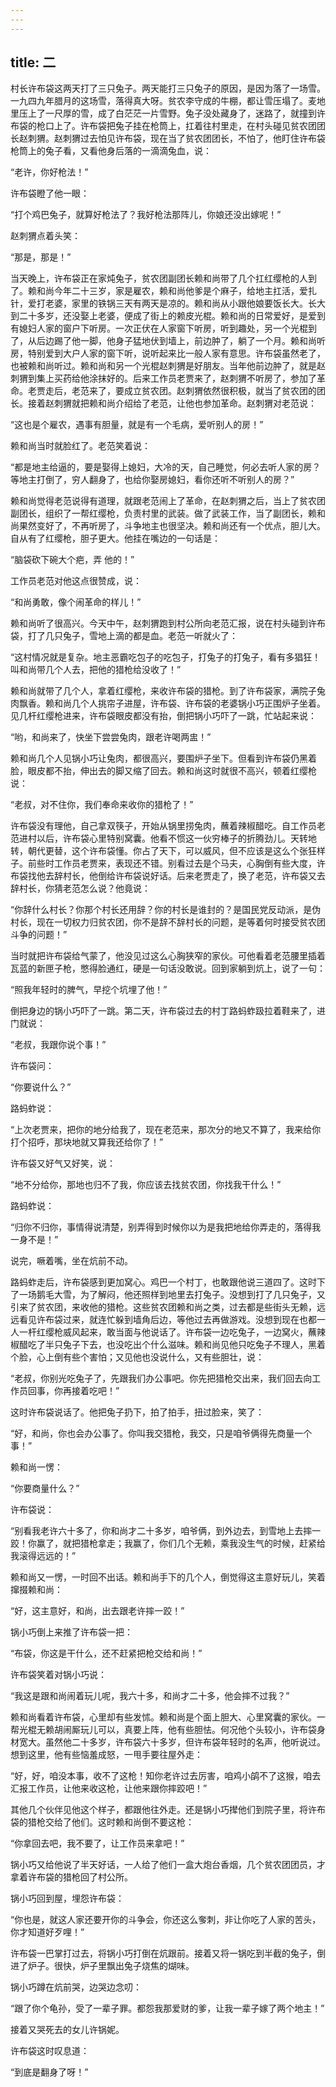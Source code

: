 ```yaml
---
---
---
```

title: 二
---




村长许布袋这两天打了三只兔子。两天能打三只兔子的原因，是因为落了一场雪。一九四九年腊月的这场雪，落得真大呀。贫农李守成的牛棚，都让雪压塌了。麦地里压上了一尺厚的雪，成了白茫茫一片雪野。兔子没处藏身了，迷路了，就撞到许布袋的枪口上了。许布袋把兔子挂在枪筒上，扛着往村里走，在村头碰见贫农团团长赵刺猬。赵刺猬过去怕见许布袋，现在当了贫农团团长，不怕了，他盯住许布袋枪筒上的兔子看，又看他身后落的一滴滴兔血，说：

“老许，你好枪法！”

许布袋瞪了他一眼：

“打个鸡巴兔子，就算好枪法了？我好枪法那阵儿，你娘还没出嫁呢！”

赵刺猬点着头笑：

“那是，那是！”

当天晚上，许布袋正在家炖兔子，贫农团副团长赖和尚带了几个扛红缨枪的人到了。赖和尚今年二十三岁，家是雇农，赖和尚他爹是个麻子，给地主扛活，爱扎针，爱打老婆，家里的铁锅三天有两天是凉的。赖和尚从小跟他娘要饭长大。长大到二十多岁，还没娶上老婆，便成了街上的赖皮光棍。赖和尚的日常爱好，是爱到有媳妇人家的窗户下听房。一次正伏在人家窗下听房，听到趣处，另一个光棍到了，从后边踢了他一脚，他身子猛地伏到墙上，前边肿了，躺了一个月。赖和尚听房，特别爱到大户人家的窗下听，说听起来比一般人家有意思。许布袋虽然老了，也被赖和尚听过。赖和尚和另一个光棍赵刺猬是好朋友。当年他前边肿了，就是赵刺猬到集上买药给他涂抹好的。后来工作员老贾来了，赵刺猬不听房了，参加了革命。老贾走后，老范来了，要成立贫农团。赵刺猬依然很积极，就当了贫农团的团长。接着赵刺猬就把赖和尚介绍给了老范，让他也参加革命。赵刺猬对老范说：

“这也是个雇农，遇事有胆量，就是有一个毛病，爱听别人的房！”

赖和尚当时就脸红了。老范笑着说：

“都是地主给逼的，要是娶得上媳妇，大冷的天，自己睡觉，何必去听人家的房？等地主打倒了，穷人翻身了，也给你娶房媳妇，看你还听不听别人的房？”

赖和尚觉得老范说得有道理，就跟老范闹上了革命，在赵刺猬之后，当上了贫农团副团长，组织了一帮红缨枪，负责村里的武装。做了武装工作，当了副团长，赖和尚果然变好了，不再听房了，斗争地主也很坚决。赖和尚还有一个优点，胆儿大。自从有了红缨枪，胆子更大。他挂在嘴边的一句话是：

“脑袋砍下碗大个疤，弄 他的！”

工作员老范对他这点很赞成，说：

“和尚勇敢，像个闹革命的样儿！”

赖和尚听了很高兴。今天中午，赵刺猬跑到村公所向老范汇报，说在村头碰到许布袋，打了几只兔子，雪地上滴的都是血。老范一听就火了：

“这村情况就是复杂。地主恶霸吃包子的吃包子，打兔子的打兔子，看有多猖狂！叫和尚带几个人去，把他的猎枪给没收了！”

赖和尚就带了几个人，拿着红缨枪，来收许布袋的猎枪。到了许布袋家，满院子兔肉飘香。赖和尚几个人挑帘子进屋，许布袋、许布袋的老婆锅小巧正围炉子坐着。见几杆红缨枪进来，许布袋眼皮都没有抬，倒把锅小巧吓了一跳，忙站起来说：

“哟，和尚来了，快坐下尝尝兔肉，跟老许喝两盅！”

赖和尚几个人见锅小巧让兔肉，都很高兴，要围炉子坐下。但看到许布袋仍黑着脸，眼皮都不抬，伸出去的脚又缩了回去。赖和尚这时就很不高兴，顿着红缨枪说：

“老叔，对不住你，我们奉命来收你的猎枪了！”

许布袋没有理他，自己拿双筷子，开始从锅里捞兔肉，蘸着辣椒醋吃。自工作员老范进村以后，许布袋心里特别窝囊。他看不惯这一伙穷棒子的折腾劲儿。天转地转，朝代更替，这个许布袋懂。你占了天下，可以威风，但不应该是这么个张狂样子。前些时工作员老贾来，表现还不错。别看过去是个马夫，心胸倒有些大度，许布袋找他去辞村长，他倒给许布袋说好话。后来老贾走了，换了老范，许布袋又去辞村长，你猜老范怎么说？他竟说：

“你辞什么村长？你那个村长还用辞？你的村长是谁封的？是国民党反动派，是伪村长，现在一切权力归贫农团，你不是辞不辞村长的问题，是等着何时接受贫农团斗争的问题！”

当时就把许布袋给气蒙了，他没见过这么心胸狭窄的家伙。可他看着老范腰里插着瓦蓝的新匣子枪，憋得脸通红，硬是一句话没敢说。回到家躺到炕上，说了一句：

“照我年轻时的脾气，早挖个坑埋了他！”

倒把身边的锅小巧吓了一跳。第二天，许布袋过去的村丁路蚂蚱趿拉着鞋来了，进门就说：

“老叔，我跟你说个事！”

许布袋问：

“你要说什么？”

路蚂蚱说：

“上次老贾来，把你的地分给我了，现在老范来，那次分的地又不算了，我来给你打个招呼，那块地就又算我还给你了！”

许布袋又好气又好笑，说：

“地不分给你，那地也归不了我，你应该去找贫农团，你找我干什么！”

路蚂蚱说：

“归你不归你，事情得说清楚，别弄得到时候你以为是我把地给你弄走的，落得我一身不是！”

说完，噘着嘴，坐在炕前不动。

路蚂蚱走后，许布袋感到更加窝心。鸡巴一个村丁，也敢跟他说三道四了。这时下了一场鹅毛大雪，为了解闷，他还照样到地里去打兔子。没想到打了几只兔子，又引来了贫农团，来收他的猎枪。这些贫农团赖和尚之类，过去都是些街头无赖，远远看见许布袋过来，就连忙躲到墙角后边，等他过去再做游戏。没想到现在也都一人一杆红缨枪威风起来，敢当面与他说话了。许布袋一边吃兔子，一边窝火，蘸辣椒醋吃了半只兔子下去，也没吃出个什么滋味。赖和尚见他只吃兔子不理人，黑着个脸，心上倒有些个害怕；又见他也没说什么，又有些胆壮，说：

“老叔，你别光吃兔子了，先跟我们办公事吧。你先把猎枪交出来，我们回去向工作员回事，你再接着吃吧！”

这时许布袋说话了。他把兔子扔下，拍了拍手，扭过脸来，笑了：

“好，和尚，你也会办公事了。你叫我交猎枪，我交，只是咱爷俩得先商量一个事！”

赖和尚一愣：

“你要商量什么？”

许布袋说：

“别看我老许六十多了，你和尚才二十多岁，咱爷俩，到外边去，到雪地上去摔一跤！你赢了，就把猎枪拿走；我赢了，你们几个无赖，乘我没生气的时候，赶紧给我滚得远远的！”

赖和尚又一愣，一时回不出话。赖和尚手下的几个人，倒觉得这主意好玩儿，笑着撺掇赖和尚：

“好，这主意好，和尚，出去跟老许摔一跤！”

锅小巧倒上来推了许布袋一把：

“布袋，你这是干什么，还不赶紧把枪交给和尚！”

许布袋笑着对锅小巧说：

“我这是跟和尚闹着玩儿呢，我六十多，和尚才二十多，他会摔不过我？”

赖和尚看着许布袋，心里却有些发怵。赖和尚是个面上胆大、心里窝囊的家伙。一帮光棍无赖胡闹厮玩儿可以，真要上阵，他有些胆怯。何况他个头较小，许布袋身材宽大。虽然他二十多岁，许布袋六十多岁，但许布袋年轻时的名声，他听说过。想到这里，他有些恼羞成怒，一甩手要往屋外走：

“好，好，咱没本事，收不了这枪！知你老许过去厉害，咱鸡小鹐不了这猴，咱去汇报工作员，让他来收这枪，让他来跟你摔跤吧！”

其他几个伙伴见他这个样子，都跟他往外走。还是锅小巧撵他们到院子里，将许布袋的猎枪交给了他们。这时赖和尚倒不要这枪：

“你拿回去吧，我不要了，让工作员来拿吧！”

锅小巧又给他说了半天好话，一人给了他们一盒大炮台香烟，几个贫农团团员，才拿着许布袋的猎枪回了村公所。

锅小巧回到屋，埋怨许布袋：

“你也是，就这人家还要开你的斗争会，你还这么奓刺，非让你吃了人家的苦头，你才知道好歹哩！”

许布袋一巴掌打过去，将锅小巧打倒在炕跟前。接着又将一锅吃到半截的兔子，倒进了炉子。很快，炉子里飘出兔子烧焦的煳味。

锅小巧蹲在炕前哭，边哭边念叨：

“跟了你个龟孙，受了一辈子罪。都怨我那爱财的爹，让我一辈子嫁了两个地主！”

接着又哭死去的女儿许锅妮。

许布袋这时叹息道：

“到底是翻身了呀！”